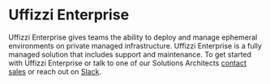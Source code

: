 # Uffizzi Enterprise

Uffizzi Enterprise gives teams the ability to deploy and manage ephemeral environments on private managed infrastructure. Uffizzi Enterprise is a fully managed solution that includes support and maintenance. To get started with Uffizzi Enterprise or talk to one of our Solutions Architects [contact sales](mailto:sales@uffizzi.com) or reach out on [Slack](https://join.slack.com/t/uffizzi/shared_invite/zt-24toel26u-4JB2pLqdUnrt2qJcWoLcDA).